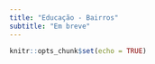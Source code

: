 ```yaml
---
title: "Educação - Bairros"
subtitle: "Em breve"
---
```


```r
knitr::opts_chunk$set(echo = TRUE)
```
